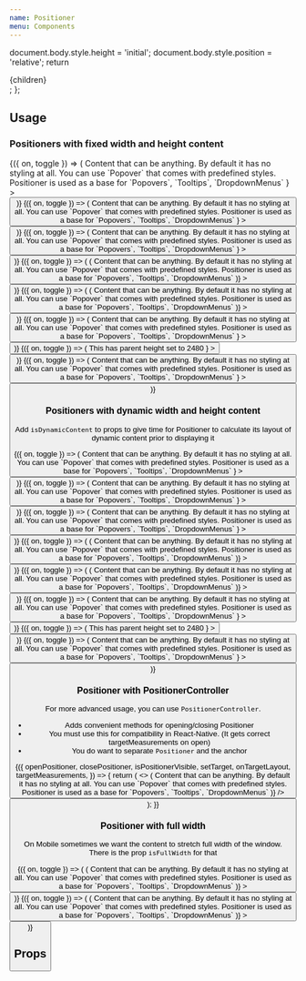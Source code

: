```yaml
---
name: Positioner
menu: Components
---
```



  document.body.style.height = 'initial';
  document.body.style.position = 'relative';
  return <div>{children}</div>;
};

## Usage

### Positioners with fixed width and height content

<Playground>
  <Spacing paddingBottom={8} zIndex={1}>
    <Box flexDirection="row" justifyContent="space-between">
      <Toggle>
        {({ on, toggle }) => (
          <Positioner
            isVisible={on}
            onClose={toggle}
            position="top-right"
            content={() =>
              <Box  width={200} height={200}>
                <Text>
                  Content that can be anything. By default it has no styling at all. You can use `Popover` that comes with predefined styles. Positioner is used as a base for `Popovers`, `Tooltips`, `DropdownMenus`
                </Text>
              </Box>
            }
          >
            <Button onPress={toggle} isInline title="Top right" />
          </Positioner>
        )}
      </Toggle>
      <Toggle>
        {({ on, toggle }) => (
          <Positioner
            isVisible={on}
            onClose={toggle}
            position="top"
            content={() =>
              <Box  width={200} height={200}>
                <Text>
                  Content that can be anything. By default it has no styling at all. You can use `Popover` that comes with predefined styles. Positioner is used as a base for `Popovers`, `Tooltips`, `DropdownMenus`
                </Text>
              </Box>
            }
          >
            <Button onPress={toggle} isInline title="Top" />
          </Positioner>
        )}
      </Toggle>
      <Toggle>
        {({ on, toggle }) => (
          <Positioner
            isVisible={on}
            onClose={toggle}
            position="top-left"
            content={() =>
              <Box  width={200} height={200}>
                <Text>
                  Content that can be anything. By default it has no styling at all. You can use `Popover` that comes with predefined styles. Positioner is used as a base for `Popovers`, `Tooltips`, `DropdownMenus`
                </Text>
              </Box>
            }
          >
            <Button onPress={toggle} isInline title="Top left" />
          </Positioner>
        )}
      </Toggle>
    </Box>
  </Spacing>

<Spacing paddingVertical={8} zIndex={2}>
  <Box flexDirection="row" justifyContent="space-between">
    <Toggle>
      {({ on, toggle }) => (
        <Positioner
          isVisible={on}
          onClose={toggle}
          position="left"
          content={() => (
            <Box width={200} height={200}>
              <Text>
                Content that can be anything. By default it has no styling at
                all. You can use `Popover` that comes with predefined styles.
                Positioner is used as a base for `Popovers`, `Tooltips`,
                `DropdownMenus`
              </Text>
            </Box>
          )}
        >
          <Button onPress={toggle} isInline title="Left" />
        </Positioner>
      )}
    </Toggle>
    <Toggle>
      {({ on, toggle }) => (
        <Positioner
          isVisible={on}
          onClose={toggle}
          position="right"
          content={() => (
            <Box width={200} height={200}>
              <Text>
                Content that can be anything. By default it has no styling at
                all. You can use `Popover` that comes with predefined styles.
                Positioner is used as a base for `Popovers`, `Tooltips`,
                `DropdownMenus`
              </Text>
            </Box>
          )}
        >
          <Button onPress={toggle} isInline title="Right" />
        </Positioner>
      )}
    </Toggle>
  </Box>
</Spacing>

  <Spacing paddingTop={8} zIndex={3}>
    <Box flexDirection="row" justifyContent="space-between">
      <Toggle>
        {({ on, toggle }) => (
          <Positioner
            isVisible={on}
            onClose={toggle}
            position="bottom-right"
            content={() =>
              <Box  width={200} height={200}>
                <Text>
                  Content that can be anything. By default it has no styling at all. You can use `Popover` that comes with predefined styles. Positioner is used as a base for `Popovers`, `Tooltips`, `DropdownMenus`
                </Text>
              </Box>
            }
          >
            <Button onPress={toggle} isInline title="Bottom right" />
          </Positioner>
        )}
      </Toggle>
      <Toggle>
        {({ on, toggle }) => (
          <Positioner
            isVisible={on}
            onClose={toggle}
            position="bottom"
            parentHeight={2480}
            content={() =>
              <Box  width={200} height={200}>
                <Text>This has parent height set to 2480</Text>
              </Box>
            }
          >
            <Button onPress={toggle} isInline title="Bottom" />
          </Positioner>
        )}
      </Toggle>
      <Toggle>
        {({ on, toggle }) => (
          <Positioner
            isVisible={on}
            onClose={toggle}
            position="bottom-left"
            content={() =>
              <Box  width={200} height={200}>
                <Text>
                  Content that can be anything. By default it has no styling at all. You can use `Popover` that comes with predefined styles. Positioner is used as a base for `Popovers`, `Tooltips`, `DropdownMenus`
                </Text>
              </Box>
            }
          >
            <Button onPress={toggle} isInline title="Bottom left" />
          </Positioner>
        )}
      </Toggle>
    </Box>
  </Spacing>
</Playground>

### Positioners with dynamic width and height content

Add `isDynamicContent` to props to give time for Positioner to calculate its layout of dynamic content prior to displaying it

<Playground>
  <Spacing paddingBottom={8} zIndex={1}>
    <Box flexDirection="row" justifyContent="space-between">
      <Toggle>
        {({ on, toggle }) => (
          <Positioner
            isVisible={on}
            isDynamicContent
            onClose={toggle}
            position="top-right"
            content={() =>
              <Box >
                <Text>
                  Content that can be anything. By default it has no styling at all. You can use `Popover` that comes with predefined styles. Positioner is used as a base for `Popovers`, `Tooltips`, `DropdownMenus`
                </Text>
              </Box>
            }
          >
            <Button onPress={toggle} isInline title="Top right" />
          </Positioner>
        )}
      </Toggle>
      <Toggle>
        {({ on, toggle }) => (
          <Positioner
            isVisible={on}
            isDynamicContent
            onClose={toggle}
            position="top"
            content={() =>
              <Box >
                <Text>
                  Content that can be anything. By default it has no styling at all. You can use `Popover` that comes with predefined styles. Positioner is used as a base for `Popovers`, `Tooltips`, `DropdownMenus`
                </Text>
              </Box>
            }
          >
            <Button onPress={toggle} isInline title="Top" />
          </Positioner>
        )}
      </Toggle>
      <Toggle>
        {({ on, toggle }) => (
          <Positioner
            isVisible={on}
            isDynamicContent
            onClose={toggle}
            position="top-left"
            content={() =>
              <Box >
                <Text>
                  Content that can be anything. By default it has no styling at all. You can use `Popover` that comes with predefined styles. Positioner is used as a base for `Popovers`, `Tooltips`, `DropdownMenus`
                </Text>
              </Box>
            }
          >
            <Button onPress={toggle} isInline title="Top left" />
          </Positioner>
        )}
      </Toggle>
    </Box>
  </Spacing>

<Spacing paddingVertical={8} zIndex={2}>
  <Box flexDirection="row" justifyContent="space-between">
    <Toggle>
      {({ on, toggle }) => (
        <Positioner
          isVisible={on}
          isDynamicContent
          onClose={toggle}
          position="left"
          content={() => (
            <Box>
              <Text>
                Content that can be anything. By default it has no styling at
                all. You can use `Popover` that comes with predefined styles.
                Positioner is used as a base for `Popovers`, `Tooltips`,
                `DropdownMenus`
              </Text>
            </Box>
          )}
        >
          <Button onPress={toggle} isInline title="Left" />
        </Positioner>
      )}
    </Toggle>
    <Toggle>
      {({ on, toggle }) => (
        <Positioner
          isVisible={on}
          isDynamicContent
          onClose={toggle}
          position="right"
          content={() => (
            <Box>
              <Text>
                Content that can be anything. By default it has no styling at
                all. You can use `Popover` that comes with predefined styles.
                Positioner is used as a base for `Popovers`, `Tooltips`,
                `DropdownMenus`
              </Text>
            </Box>
          )}
        >
          <Button onPress={toggle} isInline title="Right" />
        </Positioner>
      )}
    </Toggle>
  </Box>
</Spacing>

  <Spacing paddingTop={8} zIndex={3}>
    <Box flexDirection="row" justifyContent="space-between">
      <Toggle>
        {({ on, toggle }) => (
          <Positioner
            isVisible={on}
            isDynamicContent
            onClose={toggle}
            position="bottom-right"
            content={() =>
              <Box >
                <Text>
                  Content that can be anything. By default it has no styling at all. You can use `Popover` that comes with predefined styles. Positioner is used as a base for `Popovers`, `Tooltips`, `DropdownMenus`
                </Text>
              </Box>
            }
          >
            <Button onPress={toggle} isInline title="Bottom right" />
          </Positioner>
        )}
      </Toggle>
      <Toggle>
        {({ on, toggle }) => (
          <Positioner
            isVisible={on}
            isDynamicContent
            onClose={toggle}
            position="bottom"
            parentHeight={2480}
            content={() =>
              <Box >
                <Text>This has parent height set to 2480</Text>
              </Box>
            }
          >
            <Button onPress={toggle} isInline title="Bottom" />
          </Positioner>
        )}
      </Toggle>
      <Toggle>
        {({ on, toggle }) => (
          <Positioner
            isVisible={on}
            isDynamicContent
            onClose={toggle}
            position="bottom-left"
            content={() =>
              <Box >
                <Text>
                  Content that can be anything. By default it has no styling at all. You can use `Popover` that comes with predefined styles. Positioner is used as a base for `Popovers`, `Tooltips`, `DropdownMenus`
                </Text>
              </Box>
            }
          >
            <Button onPress={toggle} isInline title="Bottom left" />
          </Positioner>
        )}
      </Toggle>
    </Box>
  </Spacing>
</Playground>

### Positioner with PositionerController

For more advanced usage, you can use `PositionerController`.

- Adds convenient methods for opening/closing Positioner
- You must use this for compatibility in React-Native. (It gets correct targetMeasurements on open)
- You do want to separate `Positioner` and the anchor

<Playground>
  <Spacing paddingVertical={10}>
    <PositionerController>
      {({
        openPositioner,
        closePositioner,
        isPositionerVisible,
        setTarget,
        onTargetLayout,
        targetMeasurements,
      }) => {
        return (
          <>
            <Positioner
              targetMeasurements={targetMeasurements}
              isVisible={isPositionerVisible}
              onClose={closePositioner}
              position="top-right"
              content={() => (
                <Box>
                  <Text>
                    Content that can be anything. By default it has no styling
                    at all. You can use `Popover` that comes with predefined
                    styles. Positioner is used as a base for `Popovers`,
                    `Tooltips`, `DropdownMenus`
                  </Text>
                </Box>
              )}
            />
            <Button
              onLayout={onTargetLayout}
              ref={setTarget}
              onPress={openPositioner}
              isInline
              title="Some Button"
            />
          </>
        );
      }}
    </PositionerController>
  </Spacing>
</Playground>

### Positioner with full width

On Mobile sometimes we want the content to stretch full width of the window. There is the prop `isFullWidth` for that

<Playground>
  <Spacing flexDirection="row">
    <Spacing flex={1}>
      <Toggle>
        {({ on, toggle }) => (
          <Positioner
            isVisible={on}
            isFullWidth
            onClose={toggle}
            position="top-left"
            content={() => (
              <Box>
                <Text>
                  Content that can be anything. By default it has no styling at
                  all. You can use `Popover` that comes with predefined styles.
                  Positioner is used as a base for `Popovers`, `Tooltips`,
                  `DropdownMenus`
                </Text>
              </Box>
            )}
          >
            <Button onPress={toggle} title="Bottom" />
          </Positioner>
        )}
      </Toggle>
    </Spacing>
    <Spacing flex={1}>
      <Toggle>
        {({ on, toggle }) => (
          <Positioner
            isVisible={on}
            isFullWidth
            onClose={toggle}
            position="bottom-right"
            content={() => (
              <Box>
                <Text>
                  Content that can be anything. By default it has no styling at
                  all. You can use `Popover` that comes with predefined styles.
                  Positioner is used as a base for `Popovers`, `Tooltips`,
                  `DropdownMenus`
                </Text>
              </Box>
            )}
          >
            <Button onPress={toggle} title="Bottom" />
          </Positioner>
        )}
      </Toggle>
    </Spacing>
  </Spacing>
</Playground>

## Props

<PropsTable of={Positioner} />
